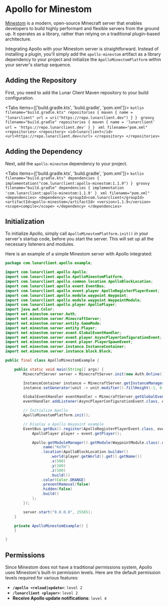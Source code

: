 
# Apollo for Minestom

[Minestom](https://minestom.net/) is a modern, open-source Minecraft server that enables developers to build highly performant and flexible servers from the ground up. It operates as a library, rather than relying on a traditional plugin-based architecture.

Integrating Apollo with your Minestom server is straightforward. Instead of installing a plugin, you'll simply add the `apollo-minestom` artifact as a library dependency to your project and initialize the `ApolloMinestomPlatform` within your server's startup sequence.

## Adding the Repository

First, you need to add the Lunar Client Maven repository to your build configuration.

<Tabs items={['build.gradle.kts', 'build.gradle', 'pom.xml']}>
  <Tab>
    ```kotlin filename="build.gradle.kts"
    repositories {
        maven {
            name = "lunarclient"
            url = uri("https://repo.lunarclient.dev")
        }
    }
    ```
  </Tab>
  <Tab>
    ```groovy filename="build.gradle"
    repositories {
        maven {
            name = 'lunarclient'
            url = 'https://repo.lunarclient.dev'
        }
    }
    ```
  </Tab>
  <Tab>
    ```xml filename="pom.xml"
    <repositories>
        <repository>
            <id>lunarclient</id>
            <url>https://repo.lunarclient.dev</url>
        </repository>
    </repositories>
    ```
  </Tab>
</Tabs>

## Adding the Dependency

Next, add the `apollo-minestom` dependency to your project.

<Tabs items={['build.gradle.kts', 'build.gradle', 'pom.xml']}>
  <Tab>
    ```kotlin filename="build.gradle.kts"
    dependencies {
        implementation("com.lunarclient:apollo-minestom:1.1.9")
    }
    ```
  </Tab>
  <Tab>
    ```groovy filename="build.gradle"
    dependencies {
        implementation 'com.lunarclient:apollo-minestom:1.1.9'
    }
    ```
  </Tab>
  <Tab>
    ```xml filename="pom.xml"
    <dependencies>
        <dependency>
            <groupId>com.lunarclient</groupId>
            <artifactId>apollo-minestom</artifactId>
            <version>1.1.9</version>
            <scope>compile</scope>
        </dependency>
    </dependencies>
    ```
  </Tab>
</Tabs>

## Initialization

To initialize Apollo, simply call `ApolloMinestomPlatform.init()` in your server's startup code, before you start the server. This will set up all the necessary listeners and modules.

Here is an example of a simple Minestom server with Apollo integrated:

```java filename="ApolloMinestomExample.java"
package com.lunarclient.apollo.example;

import com.lunarclient.apollo.Apollo;
import com.lunarclient.apollo.ApolloMinestomPlatform;
import com.lunarclient.apollo.common.location.ApolloBlockLocation;
import com.lunarclient.apollo.event.EventBus;
import com.lunarclient.apollo.event.player.ApolloRegisterPlayerEvent;
import com.lunarclient.apollo.module.waypoint.Waypoint;
import com.lunarclient.apollo.module.waypoint.WaypointModule;
import com.lunarclient.apollo.player.ApolloPlayer;
import java.awt.Color;
import net.minestom.server.Auth;
import net.minestom.server.MinecraftServer;
import net.minestom.server.entity.GameMode;
import net.minestom.server.entity.Player;
import net.minestom.server.event.GlobalEventHandler;
import net.minestom.server.event.player.AsyncPlayerConfigurationEvent;
import net.minestom.server.event.player.PlayerSpawnEvent;
import net.minestom.server.instance.InstanceContainer;
import net.minestom.server.instance.block.Block;

public final class ApolloMinestomExample {

    public static void main(String[] args) {
        MinecraftServer server = MinecraftServer.init(new Auth.Online());

        InstanceContainer instance = MinecraftServer.getInstanceManager().createInstanceContainer();
        instance.setGenerator(unit -> unit.modifier().fillHeight(-1, 0, Block.STONE));

        GlobalEventHandler eventHandler = MinecraftServer.getGlobalEventHandler();
        eventHandler.addListener(AsyncPlayerConfigurationEvent.class, event -> event.setSpawningInstance(instance));

        // Initialize Apollo
        ApolloMinestomPlatform.init();

        // Display a Apollo Waypoint example
        EventBus.getBus().register(ApolloRegisterPlayerEvent.class, event -> {
            ApolloPlayer player = event.getPlayer();

            Apollo.getModuleManager().getModule(WaypointModule.class).displayWaypoint(player, Waypoint.builder()
                .name("KoTH")
                .location(ApolloBlockLocation.builder()
                    .world(player.getWorld().get().getName())
                    .x(500)
                    .y(100)
                    .z(500)
                    .build())
                .color(Color.ORANGE)
                .preventRemoval(false)
                .hidden(false)
                .build()
            );
        });

        server.start("0.0.0.0", 25565);
    }

    private ApolloMinestomExample() {
    }

}
```

## Permissions

Since Minestom does not have a traditional permissions system, Apollo uses Minestom's built-in permission levels. Here are the default permission levels required for various features:

- **`/apollo <reload|update>`**: `level 2`
- **`/lunarclient <player>`**: `level 2`
- **Receive Apollo update notifications**: `level 4`
